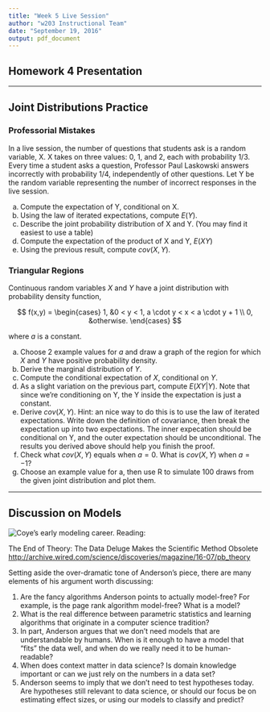 ```yaml
---
title: "Week 5 Live Session"
author: "w203 Instructional Team"
date: "September 19, 2016"
output: pdf_document
---
```


## Homework 4 Presentation

*********************************

## Joint Distributions Practice

### Professorial Mistakes
In a live session, the number of questions that students ask is a random variable, X.  X takes on three values: 0, 1, and 2, each with probability $1/3$.  Every time a student asks a question, Professor Paul Laskowski answers incorrectly with probability 1/4, independently of other questions.  Let Y be the random variable representing the number of incorrect responses in the live session.

a. Compute the expectation of Y, conditional on X.
b. Using the law of iterated expectations, compute $E(Y)$.
c. Describe the joint probability distribution of X and Y.  (You may find it easiest to use a table)
d. Compute the expectation of the product of X and Y, $E(XY)$
d. Using the previous result, compute $cov(X,Y)$.

### Triangular Regions

Continuous random variables $X$ and $Y$ have a joint distribution with probability density function,

$$ f(x,y) = \begin{cases}
1, &0 < y < 1, a \cdot y < x < a \cdot y + 1 \\
0, &otherwise.
\end{cases} $$

where $a$ is a constant.

a. Choose 2 example values for $a$ and draw a graph of the region for which $X$ and $Y$ have positive probability density.
b. Derive the marginal distribution of $Y$.
c. Compute the conditional expectation of $X$, conditional on $Y$.
d. As a slight variation on the previous part, compute $E(XY | Y)$.  Note that since we're conditioning on Y, the Y inside the expectation is just a constant.
d. Derive $cov(X,Y)$.  Hint: an nice way to do this is to use the law of iterated expectations.  Write down the definition of covariance, then break the expectation up into two expectations.  The inner expecation should be conditional on Y, and the outer expectation should be unconditional.  The results you derived above should help you finish the proof.
e. Check what $cov(X,Y)$ equals when $a = 0$.  What is $cov(X,Y)$ when $a = -1$?
f. Choose an example value for a, then use R to simulate 100 draws from the given joint distribution and plot them.



*********************************

## Discussion on Models
![Coye's early modeling career.](dog_model.png)
Reading: 

The End of Theory: The Data Deluge Makes the Scientific Method Obsolete
\newline
<http://archive.wired.com/science/discoveries/magazine/16-07/pb_theory>


\begin{quote}
All models are wrong, but some are useful. - George Box, Statistician
\end{quote}

\begin{quote}
All models are wrong, and you can increasingly succeed without them. - Peter Norvig, Google's Research Director
\end{quote}

Setting aside the over-dramatic tone of Anderson's piece, there are many elements of his argument worth discussing:

  1. Are the fancy algorithms Anderson points to actually model-free?  For example, is the page rank algorithm model-free?  What is a model?
  2. What is the real difference between parametric statistics and learning algorithms that originate in a computer science tradition?
  3. In part, Anderson argues that we don't need models that are understandable by humans.  When is it enough to have a model that "fits" the data well, and when do we really need it to be human-readable?
  4. When does context matter in data science? Is domain knowledge important or can we just rely on the numbers in a data set?
  5. Anderson seems to imply that we don’t need to test hypotheses today.  Are hypotheses still relevant to data science, or should our focus be on estimating effect sizes, or using our models to classify and predict?

